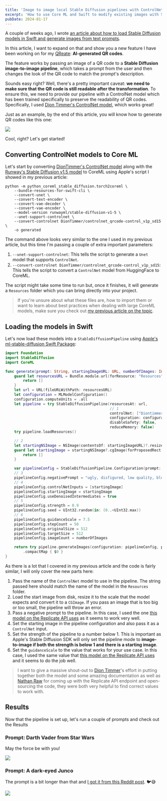 ```yaml
---
title: 'Image to image local Stable Diffusion pipelines with ControlNet in Swift'
excerpt: 'How to use Core ML and Swift to modify existing images with Stable Diffusion and ControlNet.'
pubDate: 2024-01-17
---
```


A couple of weeks ago, I wrote [an article about how to load Stable Diffusion models in Swift and generate images from text prompts](https://www.polpiella.dev/stable-diffusion-swift-apps).

In this article, I want to expand on that and show you a new feature I have been working on for my [QReate](https://getqreate.app): **AI-generated QR codes**.

The feature works by passing an image of a QR code to a **Stable Diffusion image-to-image pipeline**, which takes a prompt from the user and then changes the look of the QR code to match the prompt's description.

Sounds easy right? Well, there's a pretty important caveat: **we need to make sure that the QR code is still readable after the transformation**. To ensure this, we need to provide our pipeline with a ControlNet model which has been trained specifically to preserve the readability of QR codes. Specifically, I used [Dion Timmer's ControlNet model](https://huggingface.co/DionTimmer/controlnet_qrcode-control_v1p_sd15), which works great!

Just as an example, by the end of this article, you will know how to generate QR codes like this one:

![](/assets/posts/image-to-image-local-stable-diffusion-pipelines-with-controlnet-and-core-ml/darth-vader.webp)

Cool, right? Let's get started!

## Converting ControlNet models to Core ML

Let's start by converting [DionTimmer's ControlNet model](https://huggingface.co/DionTimmer/controlnet_qrcode-control_v1p_sd15) along with the [Runway's Stable Diffusion v1.5 model](https://huggingface.co/runwayml/stable-diffusion-v1-5) to CoreML using Apple's script I showed in my previous article:

```bash:Terminal
python -m python_coreml_stable_diffusion.torch2coreml \
    --bundle-resources-for-swift-cli \
    --convert-unet \
    --convert-text-encoder \
    --convert-vae-decoder \
    --convert-vae-encoder \
    --model-version runwayml/stable-diffusion-v1-5 \
    --unet-support-controlnet \
    --convert-controlnet DionTimmer/controlnet_qrcode-control_v1p_sd15 \
    -o generated
```

The command above looks very similar to the one I used in my previous article, but this time I'm passing a couple of extra important parameters:

1. `--unet-support-controlnet`: This tells the script to generate a `Unet` model that supports `ControlNet`.
2. `--convert-controlnet DionTimmer/controlnet_qrcode-control_v1p_sd15`: This tells the script to convert a `ControlNet` model from HuggingFace to CoreML.

The script might take some time to run but, once it finishes, it will generate a `Resources` folder which you can bring directly into your project.

> If you're unsure about what these files are, how to import them or want to learn about best practices when dealing with large CoreML models, make sure you check out [my previous article on the topic](https://www.polpiella.dev/stable-diffusion-swift-apps).

## Loading the models in Swift

Let's now load these models into a `StableDiffusionPipeline` using [Apple's ml-stable-diffusion Swift Package](https://github.com/apple/ml-stable-diffusion/tree/main):

```swift:StableDiffusionPipeline.swift
import Foundation
import StableDiffusion
import CoreML

func generate(prompt: String, startingImageURL: URL, numberOfImages: Int) async throws -> [CGImage] {
    guard let resourcesURL = Bundle.module.url(forResource: "Resources", withExtension: nil)?.path() else {
        return []
    }
    let url = URL(fileURLWithPath: resourcesURL)
    let configuration = MLModelConfiguration()
    configuration.computeUnits = .all
    let pipeline = try StableDiffusionPipeline(resourcesAt: url,
                                               // 1
                                               controlNet: ["DiontimmerControlnetQrcodeControlV1PSd15"],
                                               configuration: configuration,
                                               disableSafety: false,
                                               reduceMemory: false)
    try pipeline.loadResources()

    // 2
    let startingNSImage = NSImage(contentsOf: startingImageURL)?.resized(to: .init(width: 512, height: 512))
    guard let startingImage = startingNSImage?.cgImage(forProposedRect: nil, context: nil, hints: nil) else {
        return []
    }

    var pipelineConfig = StableDiffusionPipeline.Configuration(prompt: prompt)
    // 3
    pipelineConfig.negativePrompt = "ugly, disfigured, low quality, blurry, nsfw"
    // 4
    pipelineConfig.controlNetInputs = [startingImage]
    pipelineConfig.startingImage = startingImage
    pipelineConfig.useDenoisedIntermediates = true
    // 5
    pipelineConfig.strength = 0.9
    pipelineConfig.seed = UInt32.random(in: (0..<UInt32.max))
    // 6
    pipelineConfig.guidanceScale = 7.5
    pipelineConfig.stepCount = 50
    pipelineConfig.originalSize = 512
    pipelineConfig.targetSize = 512
    pipelineConfig.imageCount = numberOfImages

    return try pipeline.generateImages(configuration: pipelineConfig, progressHandler: { _ in })
        .compactMap { $0 }
}
```

As there is a lot that I covered in my previous article and the code is fairly similar, I will only cover the new parts here:

1. Pass the name of the `ControlNet` model to use in the pipeline. The string passed here should match the name of the model in the `Resources` folder.
2. Load the start image from disk, resize it to the scale that the model expects and convert it to a `CGImage`. If you pass an image that is too big or too small, the pipeline will throw an error.
3. Pass a negative prompt to the pipeline. In this case, I used the one [this model on the Replicate API uses](https://replicate.com/nateraw/qrcode-stable-diffusion) as it seems to work very well.
4. Set the starting image in the pipeline configuration and also pass it as a `ControlNet` input.
5. Set the strength of the pipeline to a number below 1. This is important as Apple's Stable Diffusion SDK will only set the pipeline mode to **image-to-image if both the strength is below 1 and there is a starting image**.
6. Set the `guidanceScale` to the value that works for your use case. In this case, I used the same value that [this model on the Replicate API uses](https://replicate.com/nateraw/qrcode-stable-diffusion) and it seems to do the job well.

> I want to give a massive shout-out to [Dion Timmer](https://twitter.com/diontimmermusic)'s effort in putting together both the model and some amazing documentation as well as [Nathan Raw](https://replicate.com/nateraw) for coming up with the Replicate API endpoint and open-sourcing the code, they were both very helpful to find correct values to work with.

## Results

Now that the pipeline is set up, let's run a couple of prompts and check out the Results

### Prompt: Darth Vader from Star Wars

May the force be with you!

![](/assets/posts/image-to-image-local-stable-diffusion-pipelines-with-controlnet-and-core-ml/darth-vader.webp)

### Prompt: A dark-eyed Junco

The prompt is a bit longer than that and [I got it from this Reddit post](https://www.reddit.com/r/StableDiffusion/comments/14h907j/qrcodes_with_qrcodecontrol_v11p_sd21/). 🐦😅

![](/assets/posts/image-to-image-local-stable-diffusion-pipelines-with-controlnet-and-core-ml/junco.webp)
